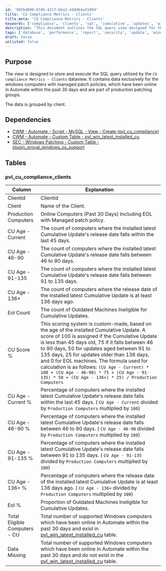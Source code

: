 ```yaml
---
id: '965bd890-074b-4217-bba2-e9ddb4a3109d'
title: 'CU Compliance Metrics - Clients'
title_meta: 'CU Compliance Metrics - Clients'
keywords: ['compliance', 'clients', 'sql', 'cumulative', 'updates', 'windows', 'patching']
description: 'This document outlines the SQL query view designed for the CU compliance metrics, focusing on Windows computers with managed patch policies. It details the data structure, dependencies, and the metrics calculated for clients based on their compliance with cumulative updates over a specified timeframe.'
tags: ['database', 'performance', 'report', 'security', 'update', 'windows']
draft: false
unlisted: false
---
```

## Purpose

The view is designed to store and execute the SQL query utilized by the `CU compliance Metrics - Clients` dataview. It contains data exclusively for the windows computers with managed patch policies, which have been online in Automate within the past 30 days and are part of production patching groups.

The data is grouped by client.

## Dependencies

- [CWM - Automate - Script - MySQL - View - Create (pvl_cu_compliance)](https://proval.itglue.com/DOC-5078775-16192865)
- [CWM - Automate - Custom Table - pvl_win_latest_installed_cu](https://proval.itglue.com/DOC-5078775-12929648)
- [SEC - Windows Patching - Custom Table - plugin_proval_windows_os_support](https://proval.itglue.com/DOC-5078775-7780690)

## Tables

### pvl_cu_compliance_clients

| Column                          | Explanation                                                                                      |
|---------------------------------|--------------------------------------------------------------------------------------------------|
| Clientid                        | Clientid                                                                                         |
| Client                          | Name of the Client.                                                                              |
| Production Computers            | Online Computers (Past 30 Days) Including EOL with Managed patch policy.                       |
| CU Age - Current                | The count of computers where the installed latest Cumulative Update's release date falls within the last 45 days. |
| CU Age - 46-90                 | The count of computers where the installed latest Cumulative Update's release date falls between 46 to 90 days. |
| CU Age - 91-135                | The count of computers where the installed latest Cumulative Update's release date falls between 91 to 135 days. |
| CU Age - 136+                  | The count of computers where the release date of the installed latest Cumulative Update is at least 136 days ago. |
| Eol Count                       | The count of Outdated Machines Ineligible for Cumulative Updates.                              |
| CU Score %                     | This scoring system is custom-made, based on the age of the installed Cumulative Update. A score of 100 is assigned if the Cumulative Update is less than 45 days old, 75 if it falls between 46 to 90 days, 50 for updates aged between 91 to 135 days, 25 for updates older than 136 days, and 0 for EOL machines. The formula used for calculation is as follows:   `(CU Age - Current) * 100 + (CU Age - 46-90) * 75 + (CU Age - 91-135) * 50 + (CU Age - 136+) * 25) / Production Computers` |
| CU Age - Current %             | Percentage of computers where the installed latest Cumulative Update's release date falls within the last 45 days. ( `CU Age - Current` divided by `Production Computers` multiplied by `100`) |
| CU Age - 46-90 %               | Percentage of computers where the installed latest Cumulative Update's release date falls between 46 to 90 days. ( `CU Age - 46-90` divided by `Production Computers` multiplied by `100`) |
| CU Age - 91-135 %              | Percentage of computers where the installed latest Cumulative Update's release date falls between 91 to 135 days. ( `CU Age - 91-135` divided by `Production Computers` multiplied by `100`) |
| CU Age - 136+ %                | Percentage of computers where the release date of the installed latest Cumulative Update is at least 136 days ago. ( `CU Age - 136+` divided by `Production Computers` multiplied by `100`) |
| Eol %                           | Proportion of Outdated Machines Ineligible for Cumulative Updates.                             |
| Total Eligible Computers - CU   | Total number of supported Windows computers which have been online in Automate within the past 30 days and exist in [pvl_win_latest_installed_cu](https://proval.itglue.com/DOC-5078775-12929648) table. |
| Data Missing                    | Total number of supported Windows computers which have been online in Automate within the past 30 days and do not exist in the [pvl_win_latest_installed_cu](https://proval.itglue.com/DOC-5078775-12929648) table. |











